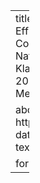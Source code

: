 ---
title: "Characterization of the Equity-Efficiency Tradeoff in Targeted Residential Coastal Protection Projects"
author:
  - Nathan Geldner
  - James Doss-Gollin
  - Klaus Keller
  - David R. Johnson
date: 2021-12-09
details: "2021 Annual Meeting of the Society for Risk Analysis"

about:
  template: solana
  links:
    - href: https://sra2021.conferencespot.org/event-data/pdf/catalyst_activity_25852
      icon: link
      text: 'Link'

format:
  html:
    page-layout: full
---